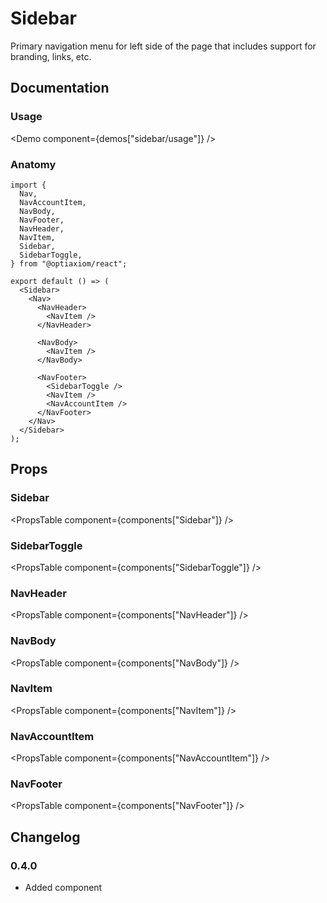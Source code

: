 
# Sidebar

Primary navigation menu for left side of the page that includes support for branding, links, etc.

## Documentation

### Usage

<Demo component={demos["sidebar/usage"]} />

### Anatomy

```tsx
import {
  Nav,
  NavAccountItem,
  NavBody,
  NavFooter,
  NavHeader,
  NavItem,
  Sidebar,
  SidebarToggle,
} from "@optiaxiom/react";

export default () => (
  <Sidebar>
    <Nav>
      <NavHeader>
        <NavItem />
      </NavHeader>

      <NavBody>
        <NavItem />
      </NavBody>

      <NavFooter>
        <SidebarToggle />
        <NavItem />
        <NavAccountItem />
      </NavFooter>
    </Nav>
  </Sidebar>
);
```

## Props

### Sidebar

<PropsTable component={components["Sidebar"]} />

### SidebarToggle

<PropsTable component={components["SidebarToggle"]} />

### NavHeader

<PropsTable component={components["NavHeader"]} />

### NavBody

<PropsTable component={components["NavBody"]} />

### NavItem

<PropsTable component={components["NavItem"]} />

### NavAccountItem

<PropsTable component={components["NavAccountItem"]} />

### NavFooter

<PropsTable component={components["NavFooter"]} />

## Changelog

### 0.4.0

- Added component
